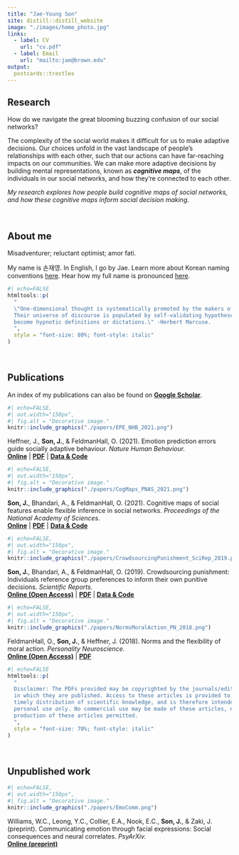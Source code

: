```yaml
---
title: "Jae-Young Son"
site: distill::distill_website
image: "./images/home_photo.jpg"
links:
  - label: CV
    url: "cv.pdf"
  - label: Email
    url: "mailto:jae@brown.edu"
output:
  postcards::trestles
---
```


## Research

How do we navigate the great blooming buzzing confusion of our social networks?

The complexity of the social world makes it difficult for us to make adaptive decisions. Our choices unfold in the vast landscape of people's relationships with each other, such that our actions can have far-reaching impacts on our communities. We can make more adaptive decisions by building mental representations, known as ***cognitive maps***, of the individuals in our social networks, and how they're connected to each other.

*My research explores how people build cognitive maps of social networks, and how these cognitive maps inform social decision making.*

&nbsp;  

## About me

Misadventurer; reluctant optimist; amor fati.

My name is 손재영. In English, I go by Jae. Learn more about Korean naming conventions [here](https://en.wikipedia.org/wiki/Korean_name). Hear how my full name is pronounced [here](https://translate.google.com/?sl=kr&tl=en&text=%EC%86%90%EC%9E%AC%EC%98%81&op=translate).

```r
#| echo=FALSE
htmltools::p(
  "
  \"One-dimensional thought is systematically promoted by the makers of politics and their purveyors of mass information.
  Their universe of discourse is populated by self-validating hypotheses which, incessantly and monopolistically repeated,
  become hypnotic definitions or dictations.\" -Herbert Marcuse.
  ",
  style = "font-size: 80%; font-style: italic"
)
```

&nbsp;  

## Publications

::::::: {#publications .publication-grid}

An index of my publications can also be found on [**Google Scholar**](https://scholar.google.com/citations?user=JPPuzI8AAAAJ).

::::: {#epe21 .article-grid}

::: {#img}
```r
#| echo=FALSE,
#| out.width="150px",
#| fig.alt = "Decorative image."
knitr::include_graphics("./papers/EPE_NHB_2021.png")
```
:::

::: {#txt}
Heffner, J., **Son, J.**, & FeldmanHall, O. (2021). Emotion prediction errors guide socially adaptive behaviour. *Nature Human Behaviour.*  
[**Online**](https://www.nature.com/articles/s41562-021-01213-6) |
[**PDF**](https://jaeyoungson.com/papers/EPE_NHB_2021.pdf) |
[**Data & Code**](https://github.com/jpheffne/epe)
:::

:::::


::::: {#cogmap21 .article-grid}

::: {#img}
```r
#| echo=FALSE,
#| out.width="150px",
#| fig.alt = "Decorative image."
knitr::include_graphics("./papers/CogMaps_PNAS_2021.png")
```
:::

::: {#txt}
**Son, J.**, Bhandari, A., & FeldmanHall, O. (2021). Cognitive maps of social features enable flexible inference in social networks. *Proceedings of the National Academy of Sciences*.  
[**Online**](https://www.pnas.org/content/118/39/e2021699118) |
[**PDF**](https://jaeyoungson.com/papers/CogMaps_PNAS_2021.pdf) |
[**Data & Code**](https://osf.io/v8ucz/)
:::

:::::


::::: {#conform19 .article-grid}

::: {#img}
```r
#| echo=FALSE,
#| out.width="150px",
#| fig.alt = "Decorative image."
knitr::include_graphics("./papers/CrowdsourcingPunishment_SciRep_2019.png")
```
:::

::: {#txt}
**Son, J.**, Bhandari, A., & FeldmanHall, O. (2019). Crowdsourcing punishment: Individuals reference group preferences to inform their own punitive decisions. *Scientific Reports.*  
[**Online (Open Access)**](https://www.nature.com/articles/s41598-019-48050-2) |
[**PDF**](https://jaeyoungson.com/papers/CrowdsourcingPunishment_SciRep_2019.pdf) |
[**Data & Code**](https://osf.io/8ka47/)
:::

:::::


::::: {#norms18 .article-grid}

::: {#img}
```r
#| echo=FALSE,
#| out.width="150px",
#| fig.alt = "Decorative image."
knitr::include_graphics("./papers/NormsMoralAction_PN_2018.png")
```
:::

::: {#txt}
FeldmanHall, O., **Son, J.**, & Heffner, J. (2018). Norms and the flexibility of moral action. *Personality Neuroscience.*  
[**Online (Open Access)**](https://www.cambridge.org/core/journals/personality-neuroscience/article/norms-and-the-flexibility-of-moral-action/A8A5140A517ECEE314A21FF9FE0E9EED) |
[**PDF**](https://jaeyoungson.com/papers/NormsMoralAction_PN_2018.pdf)
:::

:::::

```r
#| echo=FALSE
htmltools::p(
  "
  Disclaimer: The PDFs provided may be copyrighted by the journals/edited volumes
  in which they are published. Access to these articles is provided to facilitate
  timely distribution of scientific knowledge, and is therefore intended for your
  personal use only. No commercial use may be made of these articles, nor is mass
  production of these articles permitted.
  ",
  style = "font-size: 70%; font-style: italic"
)
```

:::::::

&nbsp;  

## Unpublished work

::::::: {#unpublished .publication-grid}

::::: {#emocomm .article-grid}

::: {#img}
```r
#| echo=FALSE,
#| out.width="150px",
#| fig.alt = "Decorative image."
knitr::include_graphics("./papers/EmoComm.png")
```
:::

::: {#txt}
Williams, W.C., Leong, Y.C., Collier, E.A., Nook, E.C., **Son, J.**, & Zaki, J. (preprint). Communicating emotion through facial expressions: Social consequences and neural correlates. *PsyArXiv.*  
[**Online (preprint)**](https://psyarxiv.com/4zpfk/)
:::

:::::

:::::::

